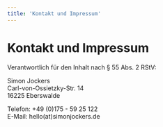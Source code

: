```yaml
---
title: 'Kontakt und Impressum'
---
```



<DefaultLayout>
<BodyText>

# Kontakt und Impressum

Verantwortlich für den Inhalt nach § 55 Abs. 2 RStV:

Simon Jockers<br/>
Carl-von-Ossietzky-Str. 14<br/>
16225 Eberswalde

Telefon: +49 (0)175 - 59 25 122<br/>
E-Mail: hello(at)simonjockers.de

</BodyText>
</DefaultLayout>
